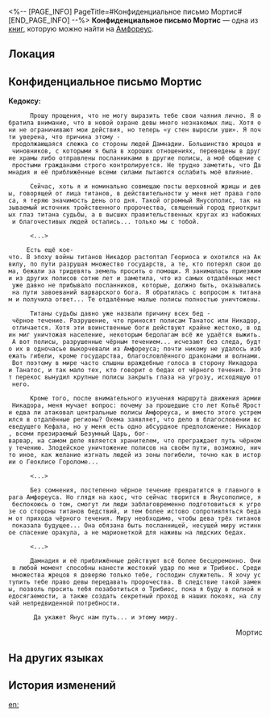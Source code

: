 <%-- [PAGE_INFO]
PageTitle=#Конфиденциальное письмо Мортис#
[END_PAGE_INFO] --%>
{{Дополнить}}
{{Книга Инфобокс
|id           = 495
|partIds      = 190808
|Название     = 
|Изображение  = Предмет Книга Амфореус 1.png
|Мир          = Амфореус
|Томов        = 1
|Автор        = <!--нужно добавить-->
|Описание     = Конфиденциальное письмо от девы Янусополиса одному из жрецов, воссозданное силой Оронис. Содержит беспристрастный анализ политической ситуации в Янусополисе и беспокойство по поводу скрытых угроз этому миру.
|Том1         = {{tx}}
|Источник1    = {{tx|Отсутствует источник}}
|Персонажи    = 
|Фракции      = 
}}
'''Конфиденциальное письмо Мортис''' — одна из [[Книги|книг]], которую можно найти на [[Амфореус]].

==Локация==
{{Отметка карты|<!--название карты-->|<!--id отметки-->}}

==Конфиденциальное письмо Мортис==
'''Кедоксу:'''

       Прошу прощения, что не могу выразить тебе свои чаяния лично. Я обратила внимание, что в новой охране девы много незнакомых лиц. Хотя они не ограничивают мои действия, но теперь «у стен выросли уши». Я почти уверена, что причина этому - продолжающаяся слежка со стороны людей Дамнадии. Большинство жрецов и чиновников, с которыми я была в хороших отношениях, переведены в другие храмы либо отправлены посланниками в другие полисы, а моё общение с простыми гражданами строго контролируется. Не трудно заметить, что Дамнадия и её приближённые всеми силами пытаются ослабить моё влияние.

       Сейчас, хоть я и номинально совмещаю посты верховной жрицы и девы, говорящей от лица титанов, в действительности у меня нет права голоса, я теряю значимость день ото дня. Такой огромный Янусополис, так называемый источник тройственного пророчества, священный город приоткрытых глаз титана судьбы, а в высших правительственных кругах из набожных и благочестивых людей остались... только мы с тобой.

       <...>

      Есть ещё кое-что. В эпоху войны титанов Никадор растоптал Геориоса и охотился на Аквилу, по пути разрушая множество государств, а те, кто потерял свои дома, бежали за тридевять земель просить о помощи. Я занималась приезжими из других полисов сотню лет и заметила, что из самых отдалённых мест уже давно не прибывало посланников, которые, должно быть, оказывались на пути завоеваний варварского бога. Я обратилась с вопросом к титанам и получила ответ... Те отдалённые малые полисы полностью уничтожены.

       Титаны судьбы давно уже назвали причину всех бед - чёрное течение. Разрушение, что приносят полисам Танатос или Никадор, отличается. Хотя эти воинственные боги действуют крайне жестоко, в один миг уничтожая население, некоторым бедолагам всё же удаётся выжить. А вот полисы, разрушенные чёрным течением... исчезают без следа, будто их в одночасье выкорчевали из Амфореуса; почти никому не удалось избежать гибели, кроме государства, благословлённого драконами и волнами. Вот поэтому в мире часто слышны враждебные голоса в сторону Никадора и Танатос, и так мало тех, кто говорит о бедах от чёрного течения. Этот перекос вынудил крупные полисы закрыть глаза на угрозу, исходящую от него.

       Кроме того, после внимательного изучения маршрута движения армии Никадора, меня мучает вопрос: почему за прошедшие сто лет Копьё Ярости едва ли атаковал центральные полисы Амфореуса, и вместо этого устремился в отдалённые регионы? Охема заявляет, что дело в благословении всеведущего Кефала, но у меня есть одно абсурдное предположение: Никадор, всеми презираемый Безумный Царь, бог-варвар, на самом деле является хранителем, что преграждает путь чёрному течению. Злодейское уничтожение полисов на своём пути, возможно, ничто иное, как желание изгнать людей из зоны погибели, точно как в истории о Геоклисе Гороломе...

       <...>

       Без сомнения, постепенно чёрное течение превратится в главного врага Амфореуса. Но глядя на хаос, что сейчас творится в Янусополисе, я беспокоюсь о том, смогут ли люди заблаговременно подготовиться к угрозе со стороны титанов бедствий, и тем более истово сопротивляться бедам от прихода чёрного течения. Миру необходимо, чтобы дева трёх титанов показала будущее... Она обязана быть посланницей, несущей миру истинное спасение оракула, а не марионеткой для наживы на людских бедах.

       <...>

       Дамнадия и её приближённые действуют всё более бесцеремонно. Они в любой момент способны нанести жестокий удар по мне и Трибиос. Среди множества жрецов я доверяю только тебе, господин служитель. Я хочу уступить тебе право девы передавать пророчества. В следствие такой замены, позволь просить тебя позаботиться о Трибиос, пока я буду в полной недосягаемости, а также создать секретный проход в наших покоях, на случай непредвиденной потребности.

        Да укажет Янус нам путь... и этому миру.

<div align="right">Мортис</div>

==На других языках==
{{На других языках
|en   = Mortis' Secret Letter
|zhs  = 莫忒丝密信
|zht  = 莫忒絲密信
|ja   = メルテスの密書
|ko   = 모티스의 밀서
|es   = Carta secreta de Metis
|fr   = Lettre secrète de Mortis
|ru   = Конфиденциальное письмо Мортис
|th   = จดหมายลับของ Mortis
|vi   = Mật Thư Của Mortis
|de   = Geheimer Brief von Mortis
|id   = Surat Rahasia Mortis
|pt   = Carta Secreta de Mortis
}}

==История изменений==
{{История изменений|3.5}}

[[en:]]